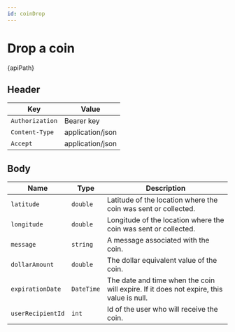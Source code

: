 ```yaml
---
id: coinDrop
---
```



# Drop a coin

<div className="highlight-box">
  <HttpMethodTag method={method} /> {apiPath} 
</div>

## Header

| Key             | Value            |
|-----------------|------------------|
| `Authorization` | Bearer key       |
| `Content-Type`  | application/json |
| `Accept`        | application/json |

## Body


| Name                  | Type       | Description                                                                                  |
|-----------------------|------------|---------------------------------------------------------------------------------------------|
| `latitude`            | `double`   | Latitude of the location where the coin was sent or collected.                              |
| `longitude`           | `double`   | Longitude of the location where the coin was sent or collected.                             |
| `message`             | `string`   | A message associated with the coin.                                   |
| `dollarAmount`        | `double`   | The dollar equivalent value of the coin.                                                   |
| `expirationDate`      | `DateTime` | The date and time when the coin will expire. If it does not expire, this value is null.     |
| `userRecipientId`     | `int`      | Id of the user who will receive the coin.    |
